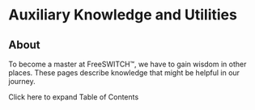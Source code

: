 
# Auxiliary Knowledge and Utilities 

 

## About

To become a master at FreeSWITCH™, we have to gain wisdom in other places. These pages describe knowledge that might be helpful in our journey.

Click here to expand Table of Contents


